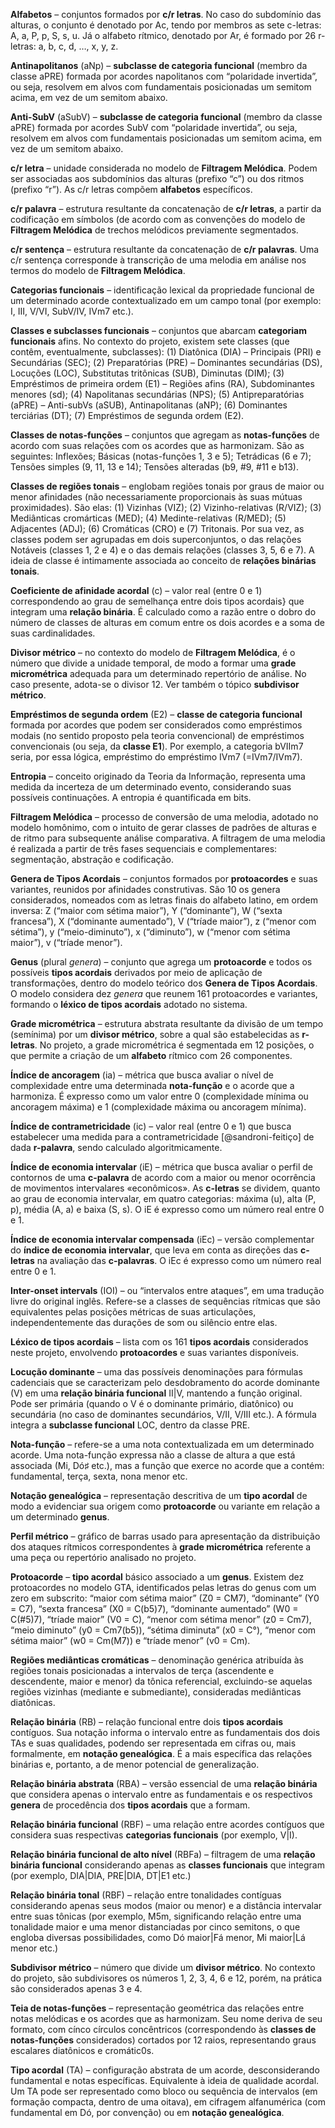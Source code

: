 
**Alfabetos** --  conjuntos formados por **c/r letras**. No caso do subdomínio das alturas, o conjunto é denotado por Ac, tendo por membros as sete c-letras: A, a, P, p, S, s, u. Já o alfabeto rítmico, denotado por Ar, é formado por 26 r-letras: a, b, c, d, ..., x, y, z.

**Antinapolitanos** (aNp) -- **subclasse de categoria funcional** (membro da classe aPRE) formada por acordes napolitanos com "polaridade invertida", ou seja, resolvem em alvos com fundamentais posicionadas um semitom acima, em vez de um semitom abaixo.

**Anti-SubV** (aSubV) -- **subclasse de categoria funcional** (membro da classe aPRE) formada por acordes SubV com "polaridade invertida", ou seja, resolvem em alvos com fundamentais posicionadas um semitom acima, em vez de um semitom abaixo.

**c/r letra** -- unidade considerada no modelo de **Filtragem Melódica**. Podem ser associadas aos subdomínios das alturas (prefixo "c") ou dos ritmos (prefixo "r"). As c/r letras compõem **alfabetos** específicos.

**c/r palavra** -- estrutura resultante da concatenação de **c/r letras**, a partir da codificação em símbolos (de acordo com as convenções do modelo de **Filtragem Melódica** de trechos melódicos previamente segmentados.

**c/r sentença** -- estrutura resultante da concatenação de **c/r palavras**. Uma c/r sentença corresponde à transcrição de uma melodia em análise nos termos do modelo de **Filtragem Melódica**.

**Categorias funcionais** -- identificação lexical da propriedade funcional de um determinado acorde contextualizado em um campo tonal (por exemplo: I, III, V/VI, SubV/IV, IVm7 etc.).

**Classes e subclasses funcionais** -- conjuntos que abarcam **categoriam funcionais** afins. No contexto do projeto, existem sete classes (que contêm, eventualmente, subclasses): (1) Diatônica (DIA) -- Principais (PRI) e Secundárias (SEC); (2) Preparatórias (PRE) -- Dominantes secundárias (DS), Locuções (LOC), Substitutas tritônicas (SUB), Diminutas (DIM); (3) Empréstimos de primeira ordem (E1) -- Regiões afins (RA), Subdominantes menores (sd); (4) Napolitanas secundárias (NPS); (5) Antipreparatórias (aPRE) -- Anti-subVs (aSUB), Antinapolitanas (aNP); (6) Dominantes terciárias (DT); (7) Empréstimos de segunda ordem (E2).

**Classes de notas-funções** -- conjuntos que agregam as **notas-funções** de acordo com suas relações com os acordes que as harmonizam. São as seguintes: Inflexões; Básicas (notas-funções 1, 3 e 5); Tetrádicas (6 e 7); Tensões simples (9, 11, 13 e 14); Tensões alteradas (b9, #9, #11 e b13).

**Classes de regiões tonais** -- englobam regiões tonais por graus de maior ou menor afinidades (não necessariamente proporcionais às suas mútuas proximidades). São elas: (1) Vizinhas (VIZ); (2) Vizinho-relativas (R/VIZ); (3) Mediânticas cromárticas (MED); (4) Medinte-relativas (R/MED); (5) Adjacentes (ADJ); (6) Cromáticas (CRO) e (7) Tritonais. Por sua vez, as classes podem ser agrupadas em dois superconjuntos, o das relações Notáveis (classes 1, 2 e 4) e o das demais relações (classes 3, 5, 6 e 7). A ideia de classe é intimamente associada ao conceito de **relações binárias tonais**.

**Coeficiente de afinidade acordal** (c) -- valor real (entre 0 e 1) correspondendo ao grau de semelhança entre dois tipos acordais} que integram uma **relação binária**. É calculado como a razão entre o dobro do número de classes de alturas em comum entre os dois acordes e a soma de suas cardinalidades.

**Divisor métrico** -- no contexto do modelo de **Filtragem Melódica**, é o número que divide a unidade temporal, de modo a formar uma **grade micrométrica** adequada para um determinado repertório de análise. No caso presente, adota-se o divisor 12. Ver também o tópico **subdivisor métrico**.

**Empréstimos de segunda ordem** (E2) -- **classe de categoria funcional**  formada por acordes que podem ser considerados como empréstimos modais (no sentido proposto pela teoria convencional) de empréstimos convencionais (ou seja, da **classe E1**). Por exemplo, a categoria bVIIm7 seria, por essa lógica, empréstimo do empréstimo IVm7 (=IVm7/IVm7).

**Entropia** -- conceito originado da Teoria da Informação, representa uma medida da incerteza de um determinado evento, considerando suas possíveis continuações. A entropia é quantificada em bits.

**Filtragem Melódica** -- processo de conversão de uma melodia, adotado no modelo homônimo, com o intuito de gerar classes de padrões de alturas e de ritmo para subsequente análise comparativa. A filtragem de uma melodia é realizada a partir de três fases sequenciais e complementares: segmentação, abstração e codificação.

**Genera de Tipos Acordais** -- conjuntos formados por **protoacordes** e suas variantes, reunidos por afinidades construtivas. São 10 os genera considerados, nomeados com as letras finais do alfabeto latino, em ordem inversa: Z ("maior com sétima maior"), Y ("dominante"), W ("sexta francesa"), X ("dominante aumentado"), V ("tríade maior"), z ("menor com sétima"), y ("meio-diminuto"), x ("diminuto"), w ("menor com sétima maior"), v ("tríade menor").

**Genus** (plural *genera*) -- conjunto que agrega um **protoacorde** e todos os possíveis **tipos acordais** derivados por meio de aplicação de transformações, dentro do modelo teórico dos **Genera de Tipos Acordais**. O modelo considera dez *genera* que reunem 161 protoacordes e variantes, formando o **léxico de tipos acordais** adotado no sistema.

**Grade micrométrica** -- estrutura abstrata resultante da divisão de um tempo (semínima) por um **divisor métrico**, sobre a qual são estabelecidas as **r-letras**. No projeto, a grade micrométrica é segmentada em 12 posições, o que permite a criação de um **alfabeto** rítmico com 26 componentes.

**Índice de ancoragem** (ia) -- métrica que busca avaliar o nível de complexidade entre uma determinada **nota-função** e o acorde que a harmoniza. É expresso como um valor entre 0 (complexidade mínima ou ancoragem máxima) e 1 (complexidade máxima ou ancoragem mínima). 

**Índice de contrametricidade** (ic) -- valor real (entre 0 e 1) que busca estabelecer uma medida para a contrametricidade [@sandroni-feitiço] de dada **r-palavra**, sendo calculado algoritmicamente.

**Índice de economia intervalar** (iE) -- métrica que busca avaliar o perfil de contornos de uma **c-palavra** de acordo com a maior ou menor ocorrência de movimentos intervalares «econômicos». As **c-letras** se dividem, quanto ao grau de economia intervalar, em quatro categorias: máxima (u), alta (P, p), média (A, a) e baixa (S, s). O iE é expresso como um número real entre 0 e 1.

**Índice de economia intervalar compensada** (iEc) -- versão complementar do **índice de economia intervalar**, que leva em conta as direções das **c-letras** na avaliação das **c-palavras**.  O iEc é expresso como um número real entre 0 e 1.

**Inter-onset intervals** (IOI) -- ou "intervalos entre ataques", em uma tradução livre do original inglês. Refere-se a classes de sequências rítmicas que são equivalentes pelas posições métricas de suas articulações, independentemente das durações de som ou silêncio entre elas.

**Léxico de tipos acordais** -- lista com os  161 **tipos acordais** considerados neste projeto, envolvendo **protoacordes** e suas variantes disponíveis. 

**Locução dominante** -- uma das possíveis denominações para fórmulas cadenciais que se caracterizam pelo desdobramento do acorde dominante (V) em uma **relação binária funcional** II|V, mantendo a função original. Pode ser primária (quando o V é o dominante primário, diatônico) ou secundária (no caso de dominantes secundários, V/II, V/III etc.). A fórmula integra a **subclasse funcional** LOC, dentro da classe PRE.

**Nota-função** -- refere-se a uma nota contextualizada em um determinado acorde. Uma nota-função expressa não a classe de altura a que está associada (Mi, Dó$\sharp$ etc.), mas a função que exerce no acorde que a contém: fundamental, terça, sexta, nona menor etc. 

**Notação genealógica** -- representação descritiva de um **tipo acordal** de modo a evidenciar sua origem como **protoacorde** ou variante em relação a um determinado **genus**.

**Perfil métrico** -- gráfico de barras usado para apresentação da distribuição dos ataques rítmicos correspondentes à **grade micrométrica** referente a uma peça ou repertório analisado no projeto.

**Protoacorde** -- **tipo acordal** básico associado a um **genus**. Existem dez protoacordes no modelo GTA, identificados pelas letras do genus com um zero em subscrito: "maior com sétima maior" (Z0 = CM7), "dominante" (Y0 = C7), "sexta francesa" (X0 = C(b5)7), "dominante aumentado" (W0 = C(#5)7), "tríade maior" (V0 = C), "menor com sétima menor" (z0 = Cm7), "meio diminuto" (y0 = Cm7(b5)), "sétima diminuta" (x0 = C°),  "menor com sétima maior" (w0 = Cm(M7)) e "tríade menor" (v0 = Cm).

**Regiões mediânticas cromáticas** -- denominação genérica atribuída às regiões tonais posicionadas a intervalos de terça (ascendente e descendente, maior e menor) da tônica referencial, excluindo-se aquelas regiões vizinhas (mediante e submediante), consideradas mediânticas diatônicas.

**Relação binária** (RB) -- relação funcional entre dois **tipos acordais** contíguos. Sua notação informa o intervalo entre as fundamentais dos dois TAs e suas qualidades, podendo ser representada em cifras ou, mais formalmente, em **notação genealógica**. É a mais específica das relações binárias e, portanto, a de menor potencial de generalização.

**Relação binária abstrata** (RBA) -- versão essencial de uma **relação binária** que considera apenas o intervalo entre as fundamentais e os respectivos **genera** de procedência dos **tipos acordais** que a formam.

**Relação binária funcional** (RBF) -- uma relação entre acordes contíguos que considera suas respectivas **categorias funcionais** (por exemplo, V|I).

**Relação binária funcional de alto nível** (RBFa) -- filtragem de uma **relação binária funcional** considerando apenas as **classes funcionais** que integram (por exemplo, DIA|DIA, PRE|DIA, DT|E1 etc.)

**Relação binária tonal** (RBF) -- relação entre tonalidades contíguas considerando apenas seus modos (maior ou menor) e a distância intervalar entre suas tônicas (por exemplo, M5m, significando relação entre uma tonalidade maior e uma menor distanciadas por cinco semitons, o que engloba diversas possibilidades, como Dó maior|Fá menor, Mi maior|Lá menor etc.)

**Subdivisor métrico** -- número que divide um **divisor métrico**. No contexto do projeto, são subdivisores os números 1, 2, 3, 4, 6 e 12, porém, na prática são considerados apenas 3 e 4.

**Teia de notas-funções** -- representação geométrica das relações entre notas melódicas e os acordes que as harmonizam. Seu nome deriva de seu formato, com cínco círculos concêntricos (correspondendo às **classes de notas-funções** considerados) cortados por 12 raios, representando graus escalares diatônicos e cromátic0s.

**Tipo acordal** (TA) -- configuração abstrata de um acorde, desconsiderando fundamental e notas específicas. Equivalente à ideia de qualidade acordal. Um TA pode ser representado como bloco ou sequência de intervalos (em formação compacta, dentro de uma oitava), em cifragem alfanumérica (com fundamental em Dó, por convenção) ou em **notação genealógica**. 


